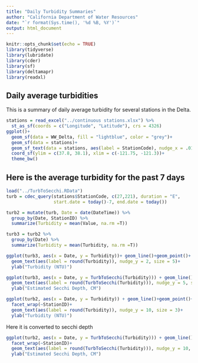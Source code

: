 ```yaml
---
title: "Daily Turbidity Summaries"
author: "California Department of Water Resources"
date: "`r format(Sys.time(), '%d %B, %Y')`"
output: html_document
---
```


```r
knitr::opts_chunk$set(echo = TRUE)
library(tidyverse)
library(lubridate)
library(cder)
library(sf)
library(deltamapr)
library(readxl)
```

## Daily average turbidities

This is a summary of daily average turbidity for several stations in the Delta.

```r
stations = read_excel("../continuous stations.xlsx") %>%
  st_as_sf(coords = c("Longitude", "Latitude"), crs = 4326)
ggplot()+
  geom_sf(data = WW_Delta, fill = "lightblue", color = "grey")+
  geom_sf(data = stations)+
  geom_sf_text(data = stations, aes(label = StationCode), nudge_x = .01, nudge_y = .01, size = 2)+
  coord_sf(ylim = c(37.8, 38.1), xlim = c(-121.75, -121.3))+
  theme_bw()

```

## Here is the average turbidity for the past 7 days


```r
load("../TurbToSecchi.RData")
turb = cdec_query(stations$StationCode, c(27,221), duration = "E",
                  start.date = today()-7, end.date = today())

turb2 = mutate(turb, Date = date(DateTime)) %>%
  group_by(Date, StationID) %>%
  summarize(Turbidity = mean(Value, na.rm =T))

turb3 = turb2 %>%
  group_by(Date) %>%
  summarize(Turbidity = mean(Turbidity, na.rm =T))

ggplot(turb3, aes(x = Date, y = Turbidity))+ geom_line()+geom_point()+
  geom_text(aes(label = round(Turbidity)), nudge_y = 2, size = 5)+
  ylab("Turbidity (NTU)")

ggplot(turb3, aes(x = Date, y = TurbToSecchi(Turbidity))) + geom_line()+geom_point()+
  geom_text(aes(label = round(TurbToSecchi(Turbidity))), nudge_y = 5, size = 5)+
  ylab("Estimated Secchi Depth, CM")

```


```r
ggplot(turb2, aes(x = Date, y = Turbidity)) + geom_line()+geom_point()+
  facet_wrap(~StationID)+
  geom_text(aes(label = round(Turbidity)), nudge_y = 10, size = 3)+
  ylab("Turbidity (NTU)")

```

Here it is converted to secchi depth

```r

ggplot(turb2, aes(x = Date, y = TurbToSecchi(Turbidity))) + geom_line()+geom_point()+
  facet_wrap(~StationID)+
  geom_text(aes(label = round(TurbToSecchi(Turbidity))), nudge_y = 10, size = 3)+
  ylab("Estimated Secchi Depth, CM")

```

